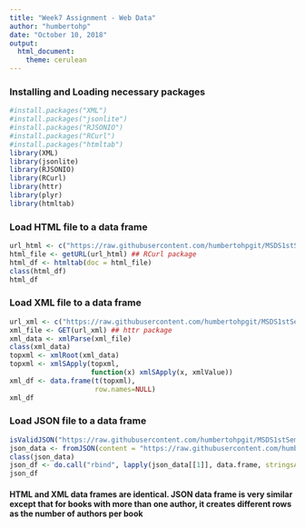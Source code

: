---
title: "Week7 Assignment - Web Data"
author: "humbertohp"
date: "October 10, 2018"
output:
  html_document:
    theme: cerulean
---

### Installing and Loading necessary packages
```{r, echo=TRUE}
#install.packages("XML")
#install.packages("jsonlite")
#install.packages("RJSONIO")
#install.packages("RCurl")
#install.packages("htmltab")
library(XML)
library(jsonlite)
library(RJSONIO)
library(RCurl)
library(httr)
library(plyr)
library(htmltab)
```


### Load HTML file to a data frame
```{r, echo=TRUE}
url_html <- c("https://raw.githubusercontent.com/humbertohpgit/MSDS1stSem/master/Books.html")
html_file <- getURL(url_html) ## RCurl package
html_df <- htmltab(doc = html_file)
class(html_df)
html_df
```

### Load XML file to a data frame
```{r, echo=TRUE}
url_xml <- c("https://raw.githubusercontent.com/humbertohpgit/MSDS1stSem/master/Books.xml")
xml_file <- GET(url_xml) ## httr package
xml_data <- xmlParse(xml_file)
class(xml_data)
topxml <- xmlRoot(xml_data)
topxml <- xmlSApply(topxml, 
                    function(x) xmlSApply(x, xmlValue))
xml_df <- data.frame(t(topxml),
                     row.names=NULL)
xml_df
```

### Load JSON file to a data frame
```{r, echo=TRUE}
isValidJSON("https://raw.githubusercontent.com/humbertohpgit/MSDS1stSem/master/Books.json")
json_data <- fromJSON(content = "https://raw.githubusercontent.com/humbertohpgit/MSDS1stSem/master/Books.json")
class(json_data)
json_df <- do.call("rbind", lapply(json_data[[1]], data.frame, stringsAsFactors = FALSE))
json_df
```

#### HTML and XML data frames are identical. JSON data frame is very similar except that for books with more than one author, it creates different rows as the number of authors per book